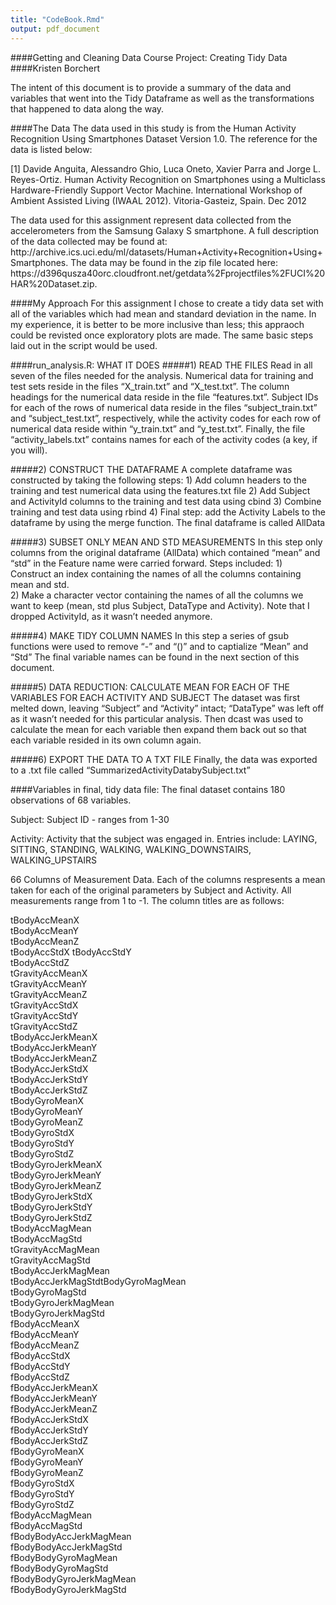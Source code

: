 ```yaml
---
title: "CodeBook.Rmd"
output: pdf_document
---
```

####Getting and Cleaning Data Course Project: Creating Tidy Data
####Kristen Borchert

The intent of this document is to provide a summary of the data and variables that went into the Tidy Dataframe as well as the transformations that happened to data along the way.

####The Data
The data used in this study is from the Human Activity Recognition Using Smartphones Dataset
Version 1.0.  The reference for the data is listed below:

[1] Davide Anguita, Alessandro Ghio, Luca Oneto, Xavier Parra and Jorge L. Reyes-Ortiz. Human Activity Recognition on Smartphones using a Multiclass Hardware-Friendly Support Vector Machine. International Workshop of Ambient Assisted Living (IWAAL 2012). Vitoria-Gasteiz, Spain. Dec 2012

The data used for this assignment represent data collected from the accelerometers from the Samsung Galaxy S smartphone. A full description of the data collected may be found at:
http://archive.ics.uci.edu/ml/datasets/Human+Activity+Recognition+Using+Smartphones.
The data may be found in the zip file located here: https://d396qusza40orc.cloudfront.net/getdata%2Fprojectfiles%2FUCI%20HAR%20Dataset.zip.

####My Approach
For this assignment I chose to create a tidy data set with all of the variables which had mean and standard deviation in the name.  In my experience, it is better to be more inclusive than less; this appraoch could be revisted once exploratory plots are made.  The same basic steps laid out in the script would be used.

####run_analysis.R: WHAT IT DOES
#####1) READ THE FILES
Read in all seven of the files needed for the analysis. Numerical data for training and test sets reside in the files "X_train.txt" and "X_test.txt".  The column headings for the numerical data reside in the file "features.txt".  Subject IDs for each of the rows of numerical data reside in the files "subject_train.txt" and "subject_test.txt", respectively, while the activity codes for each row of numerical data reside within "y_train.txt" and "y_test.txt".  Finally, the file "activity_labels.txt" contains names for each of the activity codes (a key, if you will).

#####2) CONSTRUCT THE DATAFRAME
A complete dataframe was constructed by taking the following steps:
1) Add column headers to the training and test numerical data using the features.txt file
2) Add Subject and ActivityId columns to the training and test data using cbind
3) Combine training and test data using rbind
4) Final step: add the Activity Labels to the dataframe by using the merge function.  The final dataframe is called AllData

#####3) SUBSET ONLY MEAN AND STD MEASUREMENTS
In this step only columns from the original dataframe (AllData) which contained "mean" and "std" in the Feature name were carried forward. Steps included:
1) Construct an index containing the names of all the columns containing mean and std.  
2) Make a character vector containing the names of all the columns we want to keep (mean, std plus Subject, DataType and Activity).  Note that I dropped ActivityId, as it wasn't needed anymore.

#####4) MAKE TIDY COLUMN NAMES
In this step a series of gsub functions were used to remove "-" and "()" and to captialize "Mean" and "Std"
The final variable names can be found in the next section of this document.

#####5) DATA REDUCTION: CALCULATE MEAN FOR EACH OF THE VARIABLES FOR EACH ACTIVITY AND SUBJECT
The dataset was first melted down, leaving "Subject" and "Activity" intact; "DataType" was left off as it wasn't needed for this particular analysis.  Then dcast was used to calculate the mean for each variable then expand them back out so that each variable resided in its own column again.

#####6) EXPORT THE DATA TO A TXT FILE
Finally, the data was exported to a .txt file called "SummarizedActivityDatabySubject.txt"

####Variables in final, tidy data file:
The final dataset contains 180 observations of 68 variables.

Subject: Subject ID - ranges from 1-30

Activity: Activity that the subject was engaged in.  Entries include: LAYING, SITTING, STANDING, WALKING, WALKING_DOWNSTAIRS, WALKING_UPSTAIRS

66 Columns of Measurement Data.  Each of the columns respresents a mean taken for each of the original parameters by Subject and Activity.  All measurements range from 1 to -1.  The column titles are as follows:

tBodyAccMeanX  
tBodyAccMeanY  
tBodyAccMeanZ  
tBodyAccStdX 
tBodyAccStdY  
tBodyAccStdZ  
tGravityAccMeanX  
tGravityAccMeanY  
tGravityAccMeanZ  
tGravityAccStdX  
tGravityAccStdY  
tGravityAccStdZ  
tBodyAccJerkMeanX  
tBodyAccJerkMeanY  
tBodyAccJerkMeanZ  
tBodyAccJerkStdX  
tBodyAccJerkStdY  
tBodyAccJerkStdZ  
tBodyGyroMeanX  
tBodyGyroMeanY  
tBodyGyroMeanZ  
tBodyGyroStdX  
tBodyGyroStdY  
tBodyGyroStdZ  
tBodyGyroJerkMeanX  
tBodyGyroJerkMeanY  
tBodyGyroJerkMeanZ   
tBodyGyroJerkStdX  
tBodyGyroJerkStdY  
tBodyGyroJerkStdZ  
tBodyAccMagMean  
tBodyAccMagStd  
tGravityAccMagMean  
tGravityAccMagStd  
tBodyAccJerkMagMean  
tBodyAccJerkMagStdtBodyGyroMagMean  	
tBodyGyroMagStd  
tBodyGyroJerkMagMean  
tBodyGyroJerkMagStd  
fBodyAccMeanX  
fBodyAccMeanY  
fBodyAccMeanZ  
fBodyAccStdX  
fBodyAccStdY  
fBodyAccStdZ  
fBodyAccJerkMeanX  
fBodyAccJerkMeanY  
fBodyAccJerkMeanZ  
fBodyAccJerkStdX  
fBodyAccJerkStdY  
fBodyAccJerkStdZ  
fBodyGyroMeanX  
fBodyGyroMeanY  
fBodyGyroMeanZ  
fBodyGyroStdX  
fBodyGyroStdY  
fBodyGyroStdZ  	
fBodyAccMagMean  
fBodyAccMagStd  
fBodyBodyAccJerkMagMean  
fBodyBodyAccJerkMagStd  
fBodyBodyGyroMagMean  
fBodyBodyGyroMagStd  
fBodyBodyGyroJerkMagMean  
fBodyBodyGyroJerkMagStd  

